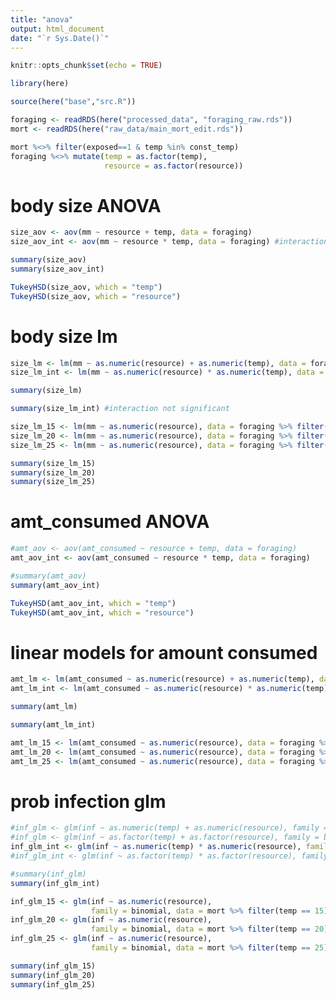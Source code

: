 ```yaml
---
title: "anova"
output: html_document
date: "`r Sys.Date()`"
---
```


```r
knitr::opts_chunk$set(echo = TRUE)
```


```r
library(here)

source(here("base","src.R"))
```


```r
foraging <- readRDS(here("processed_data", "foraging_raw.rds"))
mort <- readRDS(here("raw_data/main_mort_edit.rds"))

```

```r
mort %<>% filter(exposed==1 & temp %in% const_temp)
foraging %<>% mutate(temp = as.factor(temp),
                     resource = as.factor(resource))
```



# body size ANOVA
```r
size_aov <- aov(mm ~ resource + temp, data = foraging)
size_aov_int <- aov(mm ~ resource * temp, data = foraging) #interaction not significant

```

```r
summary(size_aov)
summary(size_aov_int)

```

```r
TukeyHSD(size_aov, which = "temp")
TukeyHSD(size_aov, which = "resource")
```

# body size lm
```r
size_lm <- lm(mm ~ as.numeric(resource) + as.numeric(temp), data = foraging)
size_lm_int <- lm(mm ~ as.numeric(resource) * as.numeric(temp), data = foraging) #interaction not significant
```

```r
summary(size_lm)
```


```r
summary(size_lm_int) #interaction not significant
```

```r
size_lm_15 <- lm(mm ~ as.numeric(resource), data = foraging %>% filter(temp == 15))
size_lm_20 <- lm(mm ~ as.numeric(resource), data = foraging %>% filter(temp == 20))
size_lm_25 <- lm(mm ~ as.numeric(resource), data = foraging %>% filter(temp == 25))
```

```r
summary(size_lm_15)
summary(size_lm_20)
summary(size_lm_25)
```





# amt_consumed ANOVA
```r
#amt_aov <- aov(amt_consumed ~ resource + temp, data = foraging)
amt_aov_int <- aov(amt_consumed ~ resource * temp, data = foraging)
```

```r
#summary(amt_aov)
summary(amt_aov_int)
```

```r
TukeyHSD(amt_aov_int, which = "temp")
TukeyHSD(amt_aov_int, which = "resource")
```

# linear models for amount consumed
```r
amt_lm <- lm(amt_consumed ~ as.numeric(resource) + as.numeric(temp), data = foraging)
amt_lm_int <- lm(amt_consumed ~ as.numeric(resource) * as.numeric(temp), data = foraging)
```

```r
summary(amt_lm)
```


```r
summary(amt_lm_int)
```

```r
amt_lm_15 <- lm(amt_consumed ~ as.numeric(resource), data = foraging %>% filter(temp == 15))
amt_lm_20 <- lm(amt_consumed ~ as.numeric(resource), data = foraging %>% filter(temp == 20))
amt_lm_25 <- lm(amt_consumed ~ as.numeric(resource), data = foraging %>% filter(temp == 25))
```





# prob infection glm
```r
#inf_glm <- glm(inf ~ as.numeric(temp) + as.numeric(resource), family = binomial, data = mort)
#inf_glm <- glm(inf ~ as.factor(temp) + as.factor(resource), family = binomial, data = mort)
inf_glm_int <- glm(inf ~ as.numeric(temp) * as.numeric(resource), family = binomial, data = mort)
#inf_glm_int <- glm(inf ~ as.factor(temp) * as.factor(resource), family = binomial, data = mort)
```

```r
#summary(inf_glm)
summary(inf_glm_int)
```


```r
inf_glm_15 <- glm(inf ~ as.numeric(resource), 
                  family = binomial, data = mort %>% filter(temp == 15))
inf_glm_20 <- glm(inf ~ as.numeric(resource), 
                  family = binomial, data = mort %>% filter(temp == 20))
inf_glm_25 <- glm(inf ~ as.numeric(resource), 
                  family = binomial, data = mort %>% filter(temp == 25))
```

```r
summary(inf_glm_15)
summary(inf_glm_20)
summary(inf_glm_25)
```










